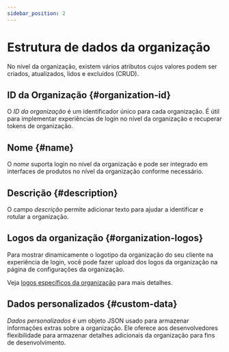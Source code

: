 ```yaml
---
sidebar_position: 2
---
```


# Estrutura de dados da organização

No nível da organização, existem vários atributos cujos valores podem ser criados, atualizados, lidos e excluídos (CRUD).

## ID da Organização \{#organization-id}

O _ID da organização_ é um identificador único para cada organização. É útil para implementar experiências de login no nível da organização e recuperar tokens de organização.

## Nome \{#name}

O _nome_ suporta login no nível da organização e pode ser integrado em interfaces de produtos no nível da organização conforme necessário.

## Descrição \{#description}

O campo _descrição_ permite adicionar texto para ajudar a identificar e rotular a organização.

## Logos da organização \{#organization-logos}

Para mostrar dinamicamente o logotipo da organização do seu cliente na experiência de login, você pode fazer upload dos logos da organização na página de configurações da organização.

Veja [logos específicos da organização](/customization/match-your-brand/#organization-specific-logos) para mais detalhes.

## Dados personalizados \{#custom-data}

_Dados personalizados_ é um objeto JSON usado para armazenar informações extras sobre a organização. Ele oferece aos desenvolvedores flexibilidade para armazenar detalhes adicionais da organização para fins de desenvolvimento.
